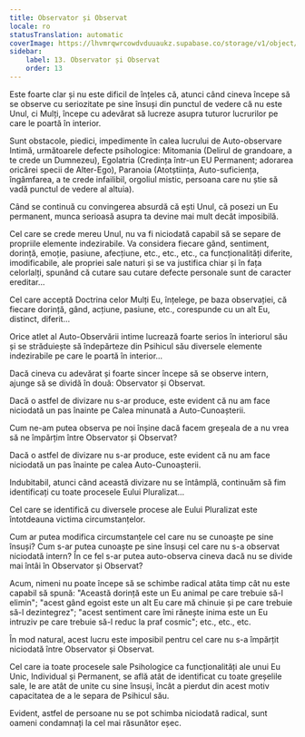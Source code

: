 ```yaml
---
title: Observator și Observat
locale: ro
statusTranslation: automatic
coverImage: https://lhvmrqwrcowdvduuaukz.supabase.co/storage/v1/object/public/strapi-uploads/small_cover-tratado-de-psicologia-revolucionaria.webp-5e15e1cec4e0ebebcde5d7fc7565d8fd.webp
sidebar:
    label: 13. Observator și Observat
    order: 13
---
```

Este foarte clar și nu este dificil de înțeles că, atunci când cineva începe să se observe cu seriozitate pe sine însuși din punctul de vedere că nu este Unul, ci Mulți, începe cu adevărat să lucreze asupra tuturor lucrurilor pe care le poartă în interior.

Sunt obstacole, piedici, impedimente în calea lucrului de Auto-observare Intimă, următoarele defecte psihologice: Mitomania (Delirul de grandoare, a te crede un Dumnezeu), Egolatria (Credința într-un EU Permanent; adorarea oricărei specii de Alter-Ego), Paranoia (Atotștiința, Auto-suficiența, îngâmfarea, a te crede infailibil, orgoliul mistic, persoana care nu știe să vadă punctul de vedere al altuia).

Când se continuă cu convingerea absurdă că ești Unul, că posezi un Eu permanent, munca serioasă asupra ta devine mai mult decât imposibilă.

Cel care se crede mereu Unul, nu va fi niciodată capabil să se separe de propriile elemente indezirabile. Va considera fiecare gând, sentiment, dorință, emoție, pasiune, afecțiune, etc., etc., etc., ca funcționalități diferite, imodificabile, ale propriei sale naturi și se va justifica chiar și în fața celorlalți, spunând că cutare sau cutare defecte personale sunt de caracter ereditar...

Cel care acceptă Doctrina celor Mulți Eu, înțelege, pe baza observației, că fiecare dorință, gând, acțiune, pasiune, etc., corespunde cu un alt Eu, distinct, diferit...

Orice atlet al Auto-Observării intime lucrează foarte serios în interiorul său și se străduiește să îndepărteze din Psihicul său diversele elemente indezirabile pe care le poartă în interior...

Dacă cineva cu adevărat și foarte sincer începe să se observe intern, ajunge să se dividă în două: Observator și Observat.

Dacă o astfel de divizare nu s-ar produce, este evident că nu am face niciodată un pas înainte pe Calea minunată a Auto-Cunoașterii.

Cum ne-am putea observa pe noi înșine dacă facem greșeala de a nu vrea să ne împărțim între Observator și Observat?

Dacă o astfel de divizare nu s-ar produce, este evident că nu am face niciodată un pas înainte pe calea Auto-Cunoașterii.

Indubitabil, atunci când această divizare nu se întâmplă, continuăm să fim identificați cu toate procesele Eului Pluralizat...

Cel care se identifică cu diversele procese ale Eului Pluralizat este întotdeauna victima circumstanțelor.

Cum ar putea modifica circumstanțele cel care nu se cunoaște pe sine însuși? Cum s-ar putea cunoaște pe sine însuși cel care nu s-a observat niciodată intern? În ce fel s-ar putea auto-observa cineva dacă nu se divide mai întâi în Observator și Observat?

Acum, nimeni nu poate începe să se schimbe radical atâta timp cât nu este capabil să spună: "Această dorință este un Eu animal pe care trebuie să-l elimin"; "acest gând egoist este un alt Eu care mă chinuie și pe care trebuie să-l dezintegrez"; "acest sentiment care îmi rănește inima este un Eu intruziv pe care trebuie să-l reduc la praf cosmic"; etc., etc., etc.

În mod natural, acest lucru este imposibil pentru cel care nu s-a împărțit niciodată între Observator și Observat.

Cel care ia toate procesele sale Psihologice ca funcționalități ale unui Eu Unic, Individual și Permanent, se află atât de identificat cu toate greșelile sale, le are atât de unite cu sine însuși, încât a pierdut din acest motiv capacitatea de a le separa de Psihicul său.

Evident, astfel de persoane nu se pot schimba niciodată radical, sunt oameni condamnați la cel mai răsunător eșec.

